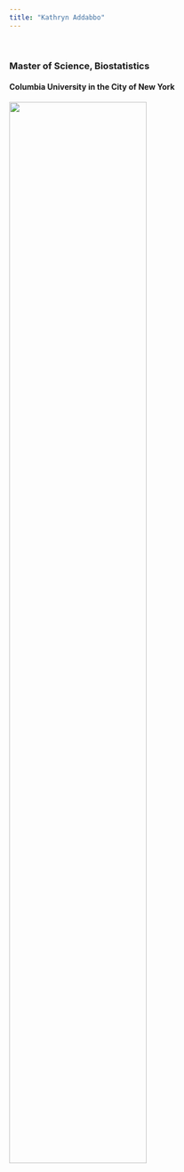 ```yaml
---
title: "Kathryn Addabbo"
---
```


&nbsp;

### Master of Science, Biostatistics
#### Columbia University in the City of New York
<img src="images/Capture_1.jpg" style="width:70%">